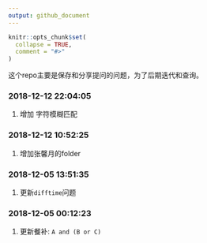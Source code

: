 ```yaml
---
output: github_document
---
```


<!-- README.md is generated from README.Rmd. Please edit that file -->

```r
knitr::opts_chunk$set(
  collapse = TRUE,
  comment = "#>"
)
```

这个repo主要是保存和分享提问的问题，为了后期迭代和查询。

### 2018-12-12 22:04:05

1. 增加 字符模糊匹配

### 2018-12-12 10:52:25

1. 增加张馨月的folder

### 2018-12-05 13:51:35

1. 更新`difftime`问题

### 2018-12-05 00:12:23

1. 更新餐补: `A and (B or C)`